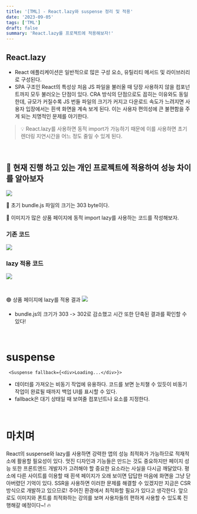 ```yaml
---
title: '[TML] - React.lazy와 suspense 정리 및 적용'
date: '2023-09-05'
tags: ['TML']
draft: false
summary: 'React.lazy를 프로젝트에 적용해보자!'
---
```


## React.lazy
- React 애플리케이션은 일반적으로 많은 구성 요소, 유틸리티 메서드 및 라이브러리로 구성된다. 
- SPA 구조인 React의 특성상 처음 JS 파일을 불러올 때 당장 사용하지 않을 컴포넌트까지 모두 불러오는 단점이 있다. CRA 방식의 단점으로도 꼽히는 이유와도 동일한데, 규모가 커질수록 JS 번들 파일의 크기가 커지고 다운로드 속도가 느려지면 사용자 입장에서는 흰색 화면을 계속 보게 된다. 이는 사용자 편의성에 큰 불편함을 주게 되는 치명적인 문제를 야기한다.

> 💡 React.lazy를 사용하면 동적 import가 가능하기 때문에 이를 사용하면 초기 렌더링 지연시간을 어느 정도 줄일 수 있게 된다.

<br/>

## 📌 현재 진행 하고 있는 개인 프로젝트에 적용하여 성능 차이를 알아보자
![](https://velog.velcdn.com/images/mintmin0320/post/521b698f-c690-4de9-a9a0-acacf877d365/image.png)

📍 초기 bundle.js 파일의 크기는 303 byte이다.

📍 이미지가 많은 상품 페이지에 동적 import lazy를 사용하는 코드를 작성해보자.

### 기존 코드
![](https://velog.velcdn.com/images/mintmin0320/post/1664142c-5104-4ad5-999d-5f5ab5644cb7/image.png)

### lazy 적용 코드
![](https://velog.velcdn.com/images/mintmin0320/post/b6bc348d-33c1-4519-9c08-4c1254928097/image.png)

<br/>

🟢 상품 페이지에 lazy를 적용 결과
![](https://velog.velcdn.com/images/mintmin0320/post/e6e254c2-a580-426c-b94b-113638dd9811/image.png)
- bundle.js의 크기가 303 -> 302로 감소했고 시간 또한 단축된 결과를 확인할 수 있다!

<br/>

# suspense

```
 <Suspense fallback={<div>Loading...</div>}>
```

- 데이터를 가져오는 비동기 작업에 유용하다. 코드를 보면 눈치챌 수 있듯이 비동기 작업이 완료될 때까지 백업 UI를 표시할 수 있다.
- fallback은 대기 상태일 때 보여줄 컴포넌트나 요소를 지정한다.

<br/>

# 마치며
React의 suspense와 lazy를 사용하면 강력한 앱의 성능 최적화가 가능하므로 적재적소에 활용할 필요성이 있다.
멋진 디자인과 기능들은 만드는 것도 중요하지만 페이지 성능 또한 프론트엔드 개발자가 고려해야 할 중요한 요소라는 사실을 다시금 깨달았다. 평소에 다른 사이트를 이용할 때 흰색 페이지가 오래 보이면
답답한 마음에 화면을 그냥 닫아버렸던 기억이 있다. SSR을 사용하면 이러한 문제를 해결할 수 있겠지만 지금은 CSR 방식으로 개발하고 있으므로! 주어진 환경에서 최적화할 필요가 있다고 생각한다.
앞으로도 이미지와 폰트를 최적화하는 강의를 보며 사용자들의 편하게 사용할 수 있도록 진행해갈 예정이다~! 🔥